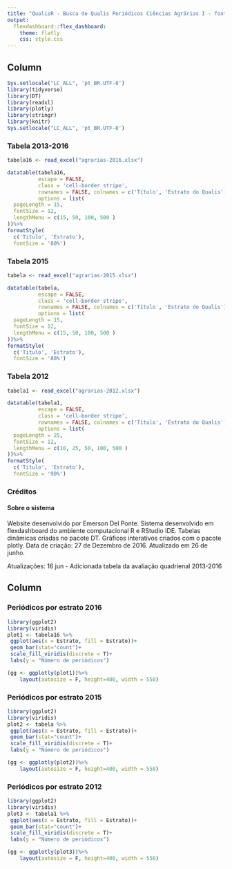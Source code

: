 ```yaml
---
title: "QualisR - Busca de Qualis Periódicos Ciências Agrárias I - fonte: Plataforma Sucupira"
output: 
  flexdashboard::flex_dashboard:
    theme: flatly
    css: style.css
---
```

<script src="https://use.fontawesome.com/682f97eaed.js"></script>


   

Column {.tabset data-width=750px}
----------------------------------



```r
Sys.setlocale("LC_ALL", 'pt_BR.UTF-8')
library(tidyverse)
library(DT)
library(readxl)
library(plotly)
library(stringr)
library(knitr)
Sys.setlocale("LC_ALL", 'pt_BR.UTF-8')
```



### Tabela 2013-2016 



```r

tabela16 <- read_excel("agrarias-2016.xlsx")
```



```r
datatable(tabela16, 
          escape = FALSE,
          class = 'cell-border stripe',
          rownames = FALSE, colnames = c('Título', 'Estrato do Qualis'), 
          options = list(
  pageLength = 15,
  fontSize = 12,
  lengthMenu = c(15, 50, 100, 500 )
))%>%
formatStyle(
  c('Titulo', 'Estrato'),
  fontSize = '80%')

```



### Tabela 2015 



```r

tabela <- read_excel("agrarias-2015.xlsx")
```



```r
datatable(tabela, 
          escape = FALSE,
          class = 'cell-border stripe',
          rownames = FALSE, colnames = c('Título', 'Estrato do Qualis'), 
          options = list(
  pageLength = 15,
  fontSize = 12,
  lengthMenu = c(15, 50, 100, 500 )
))%>%
formatStyle(
  c('Titulo', 'Estrato'),
  fontSize = '80%')

```


### Tabela 2012 



```r

tabela1 <- read_excel("agrarias-2012.xlsx")
```



```r
datatable(tabela1,
          escape = FALSE,
          class = 'cell-border stripe',
          rownames = FALSE, colnames = c('Título', 'Estrato do Qualis'), 
          options = list(
  pageLength = 25,
  fontSize = 12,
  lengthMenu = c(10, 25, 50, 100, 500 )
))%>%
formatStyle(
  c('Titulo', 'Estrato'),
  fontSize = '90%')

```

### Créditos


#### Sobre o sistema
Website desenvolvido por Emerson Del Ponte. Sistema desenvolvido em flexdashboard do ambiente computacional R e RStudio IDE. Tabelas dinâmicas criadas no pacote DT. Gráficos interativos criados com o pacote plotly. Data de criação: 27 de Dezembro de 2016. Atualizado em 26 de junho.

Atualizações:
16 jun - Adicionada tabela da avaliação quadrienal 2013-2016


Column {.tabset}
----------------------------------


### Periódicos por estrato 2016

```r
library(ggplot2)
library(viridis)
plot1 <- tabela16 %>% 
 ggplot(aes(x = Estrato, fill = Estrato))+
 geom_bar(stat="count")+
 scale_fill_viridis(discrete = T)+
 labs(y = "Número de periódicos")

(gg <- ggplotly(plot1))%>% 
    layout(autosize = F, height=400, width = 550)
```


### Periódicos por estrato 2015

```r
library(ggplot2)
library(viridis)
plot2 <- tabela %>% 
 ggplot(aes(x = Estrato, fill = Estrato))+
 geom_bar(stat="count")+
 scale_fill_viridis(discrete = T)+
 labs(y = "Número de periódicos")

(gg <- ggplotly(plot2))%>% 
    layout(autosize = F, height=400, width = 550)
```

### Periódicos por estrato 2012
```r
library(ggplot2)
library(viridis)
plot3 <- tabela1 %>% 
 ggplot(aes(x = Estrato, fill = Estrato))+
 geom_bar(stat="count")+
 scale_fill_viridis(discrete = T)+
 labs(y = "Número de periódicos")

(gg <- ggplotly(plot3))%>% 
    layout(autosize = F, height=400, width = 550)
```




